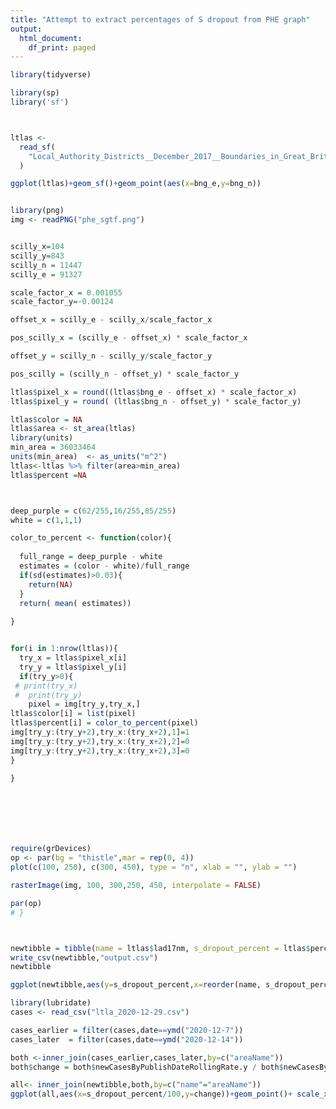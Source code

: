 ```yaml
---
title: "Attempt to extract percentages of S dropout from PHE graph"
output:
  html_document:
    df_print: paged
---
```


```r

library(tidyverse)

library(sp)
library('sf')



ltlas <-
  read_sf(
    "Local_Authority_Districts__December_2017__Boundaries_in_Great_Britain.shp"
  )

ggplot(ltlas)+geom_sf()+geom_point(aes(x=bng_e,y=bng_n))



```

```r

library(png)
img <- readPNG("phe_sgtf.png")


scilly_x=104
scilly_y=843
scilly_n = 11447
scilly_e = 91327

scale_factor_x = 0.001055
scale_factor_y=-0.00124

offset_x = scilly_e - scilly_x/scale_factor_x

pos_scilly_x = (scilly_e - offset_x) * scale_factor_x

offset_y = scilly_n - scilly_y/scale_factor_y

pos_scilly = (scilly_n - offset_y) * scale_factor_y

ltlas$pixel_x = round((ltlas$bng_e - offset_x) * scale_factor_x)
ltlas$pixel_y = round( (ltlas$bng_n - offset_y) * scale_factor_y)

ltlas$color = NA
ltlas$area <- st_area(ltlas)
library(units)
min_area = 36033464
units(min_area)  <- as_units("m^2")
ltlas<-ltlas %>% filter(area>min_area)
ltlas$percent =NA



deep_purple = c(62/255,16/255,85/255)
white = c(1,1,1)

color_to_percent <- function(color){
  
  full_range = deep_purple - white
  estimates = (color - white)/full_range
  if(sd(estimates)>0.03){
    return(NA)
  }
  return( mean( estimates))
  
}


for(i in 1:nrow(ltlas)){
  try_x = ltlas$pixel_x[i]
  try_y = ltlas$pixel_y[i]
  if(try_y>0){
 # print(try_x)
 #  print(try_y)
    pixel = img[try_y,try_x,]
ltlas$color[i] = list(pixel)
ltlas$percent[i] = color_to_percent(pixel)
img[try_y:(try_y+2),try_x:(try_x+2),1]=1
img[try_y:(try_y+2),try_x:(try_x+2),2]=0
img[try_y:(try_y+2),try_x:(try_x+2),3]=0
}

}







require(grDevices)
op <- par(bg = "thistle",mar = rep(0, 4))
plot(c(100, 250), c(300, 450), type = "n", xlab = "", ylab = "")

rasterImage(img, 100, 300,250, 450, interpolate = FALSE)

par(op)
# }



newtibble = tibble(name = ltlas$lad17nm, s_dropout_percent = ltlas$percent*100) %>% arrange(name) %>% filter(s_dropout_percent>2)
write_csv(newtibble,"output.csv")
newtibble

```

```r
ggplot(newtibble,aes(y=s_dropout_percent,x=reorder(name, s_dropout_percent)))+geom_bar(stat="identity",fill="navy") + coord_flip(ylim=c(0,100))+theme_bw()


```


```r
library(lubridate)
cases <- read_csv("ltla_2020-12-29.csv")

cases_earlier = filter(cases,date==ymd("2020-12-7"))
cases_later  = filter(cases,date==ymd("2020-12-14"))

both <-inner_join(cases_earlier,cases_later,by=c("areaName"))
both$change = both$newCasesByPublishDateRollingRate.y / both$newCasesByPublishDateRollingRate.x

all<- inner_join(newtibble,both,by=c("name"="areaName"))
ggplot(all,aes(x=s_dropout_percent/100,y=change))+geom_point()+ scale_x_continuous(labels = scales::percent)+ scale_y_continuous(labels = scales::percent)+theme_bw()+labs(x="S drop-out",y="Week on week ratio of cases")+geom_smooth(method="lm")+coord_cartesian(xlim=c(0,1),ylim=c(0.5,2.5))

```
